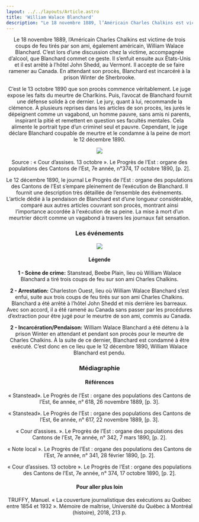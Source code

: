 ```yaml
---
layout: ../../layouts/Article.astro
title: 'William Walace Blanchard'
description: "Le 18 novembre 1889, l’Américain Charles Chalkins est victime de trois coups de feu tirés par son ami, également américain, William Walace Blanchard."
---
```


<Header titre="William Walace Blanchard" image="/assets/img/p2007_02811-scaled.jpg"/>

<Text>
Le 18 novembre 1889, l’Américain Charles Chalkins est victime de trois coups de feu tirés par son ami, également américain, William Walace Blanchard. C’est lors d’une discussion chez la victime, accompagnée d’alcool, que Blanchard commet ce geste. Il s’enfuit ensuite aux États-Unis et il est arrêté à l’hôtel John Shedd, au Vermont. Il accepte de se faire ramener au Canada. En attendant son procès, Blanchard est incarcéré à la prison Winter de Sherbrooke. 

C’est le 13 octobre 1890 que son procès commence véritablement. Le juge expose les faits du meurtre de Charlkins. Puis, l’avocat de Blanchard fournit une défense solide à ce dernier. Le jury, quant à lui, recommande la clémence. À plusieurs reprises dans les articles de son procès, les jurés le dépeignent comme un vagabond, un homme pauvre, sans amis ni parents, inspirant la pitié et remettent en question ses facultés mentales. Cela alimente le portrait type d’un criminel seul et pauvre. Cependant, le juge déclare Blanchard coupable de meurtre et le condamne à la peine de mort le 12 décembre 1890.

<img src="/assets/img/citation-journal-1-1-237x300.png" class="mx-auto"/>
<p class="px-20 text-center text-gray-700 text-xs">Source : « Cour d’assises. 13 octobre ». Le Progrès de l’Est : organe des populations des Cantons de l’Est, 7e année, n°374, 17 octobre 1890, [p. 2].</p>

Le 12 décembre 1890, le journal Le Progrès de l’Est : organe des populations des Cantons de l’Est s’empare pleinement de l’exécution de Blanchard. Il fournit une description très détaillée de l’ensemble des événements. L’article dédié à la pendaison de Blanchard est d’une longueur considérable, comparé aux autres articles couvrant son procès, montrant ainsi l’importance accordée à l'exécution de sa peine. La mise à mort d’un meurtrier décrit comme un vagabond à travers les journaux fait sensation.
</Text>
<h3 class="px-20 ">Les événements</h3>
<img src="/assets/img/williamwalaceblanchardmap.jpg"/>
<h4 class="px-20 -mt-5">Légende</h4>
<p class="px-20 text-justify text-gray-700 text-xs"><b>1 - Scène de crime:</b> Stanstead, Beebe Plain, lieu où William Walace Blanchard a tiré trois coups de feu sur son ami Charles Chalkins.</p>
<p class="px-20 text-justify text-gray-700 text-xs"><b>2 - Arrestation:</b> Charleston Ouest, lieu où William Walace Blanchard s’est enfui, suite aux trois coups de feu tirés sur son ami Charles Chalkins. Blanchard a été arrêté à l’hôtel John Shedd et mis derrière les barreaux. Avec son accord, il a été ramené au Canada sans passer par les procédures d’extraction pour être jugé pour le meurtre de son ami, commis au Canada.</p>
<p class="px-20 text-justify text-gray-700 text-xs"><b>2 - Incarcération/Pendaison:</b> William Walace Blanchard a été détenu à la prison Winter en attendant et pendant son procès pour le meurtre de Charles Chalkins. À la suite de ce dernier, Blanchard est condamné à être exécuté. C’est donc en ce lieu que le 12 décembre 1890, William Walace Blanchard est pendu.</p>
<Chapitres 
  description=""
  chapitres={
    [
      {label: "Criminels notables - Présentation", url: "/2020/criminels-notables-1"},
      {label: "Donald Morrison", url: "/2020/criminels-notables-2"},
      {label: "Mélissa Lothrop", url: "/2020/criminels-notables-3"},
      {label: "William W. Blanchard", url: "/2020/criminels-notables-4", current: true},
      {label: "Rémi Lamontagne", url: "/2020/criminels-notables-5"},
    ]
  }
/>

<div class="p-10 lg:p-24 py-5 lg:py-12 text-sm bg-gray-400">
  <h3>Médiagraphie</h3>
<h4>Références</h4>
« Stanstead». Le Progrès de l’Est : organe des populations des Cantons de l’Est, 6e année, n° 618, 26 novembre 1889, [p. 3]. 

« Stanstead». Le Progrès de l’Est : organe  des populations des Cantons de l’Est, 6e année, n° 617, 22 novembre 1889, [p. 3].  

« Cour d’assises. ». Le Progrès de l’Est : organe des populations des Cantons de l’Est, 7e année, n° 342, 7 mars 1890, [p. 2].  

« Note local ». Le Progrès de l’Est : organe des populations des Cantons de l’Est, 7e année, n° 341, 28 février 1890, [p. 2].  

« Cour d’assises. 13 octobre ». Le Progrès de l’Est : organe des populations des Cantons de l’Est, 7e année, n° 374, 17 octobre 1890, [p. 2]. 

<h4>Pour aller plus loin</h4>
TRUFFY, Manuel. « La couverture journalistique des exécutions au Québec entre 1854 et 1932 ». Mémoire de maîtrise, Université du Québec à Montréal (histoire), 2018, 213 p.
</div>